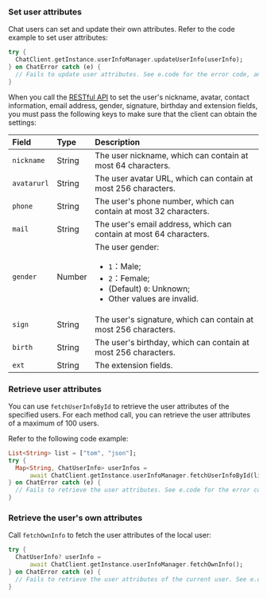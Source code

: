 <PlatformWrapper platform="flutter">

### Set user attributes

Chat users can set and update their own attributes. Refer to the code example to set user attributes:

```dart
try {
  ChatClient.getInstance.userInfoManager.updateUserInfo(userInfo);
} on ChatError catch (e) {
  // Fails to update user attributes. See e.code for the error code, and e.description for the error description.
}
```

When you call the [RESTful API](../restful-api/user-attributes-management#setting-user-attributes) to set the user's nickname, avatar, contact information, email address, gender, signature, birthday and extension fields, you must pass the following keys to make sure that the client can obtain the settings:

| Field        | Type   | Description                                                         |
| :---------- | :----- | :----------------------------------------------------------- |
| `nickname`  | String | The user nickname, which can contain at most 64 characters.    |
| `avatarurl` | String | The user avatar URL, which can contain at most 256 characters.     |
| `phone`     | String | The user's phone number, which can contain at most 32 characters.  |
| `mail`      | String | The user's email address, which can contain at most 64 characters. |
| `gender`    | Number | The user gender: <ul><li>`1`：Male; </li><li>`2`：Female;</li><li>(Default) `0`: Unknown;</li><li>Other values are invalid.</li></ul> |
| `sign`      | String | The user's signature, which can contain at most 256 characters.  |
| `birth`     | String | The user's birthday, which can contain at most 256 characters.  |
| `ext`       | String | The extension fields.                                                   |

### Retrieve user attributes

You can use `fetchUserInfoById` to retrieve the user attributes of the specified users. For each method call, you can retrieve the user attributes of a maximum of 100 users.

Refer to the following code example:

```dart
List<String> list = ["tom", "json"];
try {
  Map<String, ChatUserInfo> userInfos =
      await ChatClient.getInstance.userInfoManager.fetchUserInfoById(list);
} on ChatError catch (e) {
  // Fails to retrieve the user attributes. See e.code for the error code, and e.description for the error description.
}
```


### Retrieve the user's own attributes

Call `fetchOwnInfo` to fetch the user attributes of the local user:

```dart
try {
  ChatUserInfo? userInfo =
      await ChatClient.getInstance.userInfoManager.fetchOwnInfo();
} on ChatError catch (e) {
  // Fails to retrieve the user attributes of the current user. See e.code for the error code, and e.description for the error description.
}
```

</PlatformWrapper>